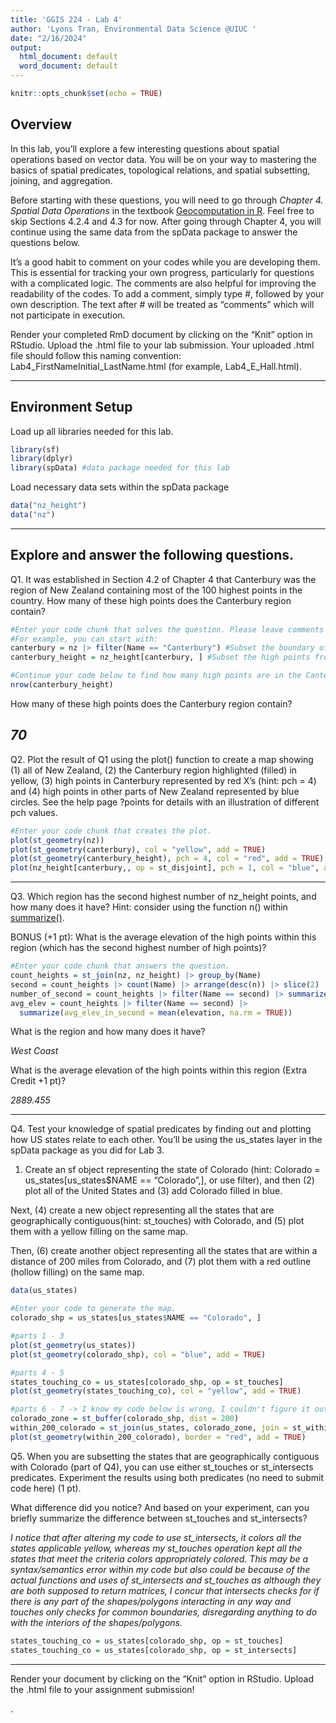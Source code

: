 ---
title: 'GGIS 224 - Lab 4'
author: 'Lyons Tran, Environmental Data Science @UIUC '
date: "2/16/2024"
output:
  html_document: default
  word_document: default
---

```{r setup, include=FALSE}
knitr::opts_chunk$set(echo = TRUE)
```

## Overview

In this lab, you'll explore a few interesting questions about spatial operations based on vector data. You will be on your way to mastering the basics of spatial predicates, topological relations, and spatial subsetting, joining, and aggregation. 

Before starting with these questions, you will need to go through *Chapter 4. Spatial Data Operations* in the textbook [Geocomputation in R](https://geocompr.robinlovelace.net/). Feel free to skip Sections 4.2.4 and 4.3 for now. After going through Chapter 4, you will continue using the same data from the spData package to answer the questions below.

It’s a good habit to comment on your codes while you are developing them. This is essential for tracking your own progress, particularly for questions with a complicated logic. The comments are also helpful for improving the readability of the codes. To add a comment, simply type #, followed by your own description. The text after # will be treated as "comments" which will not participate in execution.    

Render your completed RmD document by clicking on the "Knit" option in RStudio. Upload the .html file to your lab submission.
Your uploaded .html file should follow this naming convention: Lab4_FirstNameInitial_LastName.html (for example, Lab4_E_Hall.html).

---

## Environment Setup

Load up all libraries needed for this lab. 

```{r environment-setup, warning=FALSE, message=FALSE}
library(sf)
library(dplyr)
library(spData) #data package needed for this lab
```

Load necessary data sets within the spData package

```{r spData datasets}
data("nz_height")
data("nz")
```

---

## Explore and answer the following questions. 

Q1. It was established in Section 4.2 of Chapter 4 that Canterbury was the region of New Zealand containing most of the 100 highest points in the country. How many of these high points does the Canterbury region contain?

```{r code chunk for Q1 (1 pt)}
#Enter your code chunk that solves the question. Please leave comments as in detail as possible to show your logical development. 
#For example, you can start with:
canterbury = nz |> filter(Name == "Canterbury") #Subset the boundary of Canterbury from nz, using attribute subsetting. 
canterbury_height = nz_height[canterbury, ] #Subset the high points from nz_height that are intersected by Canterbury, using spatial subsetting. 

#Continue your code below to find how many high points are in the Canterbury region, then type your answer on line 61:
nrow(canterbury_height)
```
How many of these high points does the Canterbury region contain?

*70*
---

Q2. Plot the result of Q1 using the plot() function to create a map showing (1) all of New Zealand, (2) the Canterbury region highlighted (filled) in yellow, (3) high points in Canterbury represented by red X's (hint: pch = 4) and (4) high points in other parts of New Zealand represented by blue circles. See the help page ?points for details with an illustration of different pch values.

```{r code chunk for Q2 (3 pts)}
#Enter your code chunk that creates the plot.
plot(st_geometry(nz))
plot(st_geometry(canterbury), col = "yellow", add = TRUE)
plot(st_geometry(canterbury_height), pch = 4, col = "red", add = TRUE)
plot(nz_height[canterbury,, op = st_disjoint], pch = 1, col = "blue", add = TRUE)
```

---

Q3. Which region has the second highest number of nz_height points, and how many does it have? Hint: consider using the function n() within [summarize()](https://dplyr.tidyverse.org/reference/summarise.html). 

BONUS (+1 pt): What is the average elevation of the high points within this region (which has the second highest number of high points)? 

```{r code chunk for Q3 (2 pts)}
#Enter your code chunk that answers the question. 
count_heights = st_join(nz, nz_height) |> group_by(Name)
second = count_heights |> count(Name) |> arrange(desc(n)) |> slice(2) |> pull(Name)
number_of_second = count_heights |> filter(Name == second) |> summarize(num_highest_points = n())
avg_elev = count_heights |> filter(Name == second) |> 
  summarize(avg_elev_in_second = mean(elevation, na.rm = TRUE))

```

What is the region and how many does it have?

*West Coast*

What is the average elevation of the high points within this region (Extra Credit +1 pt)? 

*2889.455*

---

Q4. Test your knowledge of spatial predicates by finding out and plotting how US states relate to each other. You'll be using the us_states layer in the spData package as you did for Lab 3. 

(1) Create an sf object representing the state of Colorado (hint: Colorado = us_states[us_states$NAME == "Colorado",], or use filter), and then (2) plot all of the United States and (3) add Colorado filled in blue. 

Next, (4) create a new object representing all the states that are geographically contiguous(hint: st_touches) with Colorado, and (5) plot them with a yellow filling on the same map.  

Then, (6) create another object representing all the states that are within a distance of 200 miles from Colorado, and (7) plot them with a red outline (hollow filling) on the same map.

```{r code chunk for Q4 (4 pts)}
data(us_states)

#Enter your code to generate the map. 
colorado_shp = us_states[us_states$NAME == "Colorado", ]

#parts 1 - 3
plot(st_geometry(us_states))
plot(st_geometry(colorado_shp), col = "blue", add = TRUE)

#parts 4 - 5
states_touching_co = us_states[colorado_shp, op = st_touches]
plot(st_geometry(states_touching_co), col = "yellow", add = TRUE)

#parts 6 - 7 -> I know my code below is wrong, I couldn't figure it out in time lol
colorado_zone = st_buffer(colorado_shp, dist = 200)
within_200_colorado = st_join(us_states, colorado_zone, join = st_within)
plot(st_geometry(within_200_colorado), border = "red", add = TRUE)
```

Q5. When you are subsetting the states that are geographically contiguous with Colorado (part of Q4), you can use either st_touches or st_intersects predicates. Experiment the results using both predicates (no need to submit code here) (1 pt).

What difference did you notice? And based on your experiment, can you briefly summarize the difference between st_touches and st_intersects?

*I notice that after altering my code to use st_intersects, it colors all the states applicable yellow, whereas my st_touches operation kept all the states that meet the criteria colors appropriately colored. This may be a syntax/semantics error within my code but also could be because of the actual functions and uses of st_intersects and st_touches as although they are both supposed to return matrices, I concur that intersects checks for if there is any part of the shapes/polygons interacting in any way and touches only checks for common boundaries, disregarding anything to do with the interiors of the shapes/polygons.*

```{r Experiment here for Q5}
states_touching_co = us_states[colorado_shp, op = st_touches]
states_touching_co = us_states[colorado_shp, op = st_intersects]
```

---

Render your document by clicking on the "Knit" option in RStudio. Upload the .html file to your assignment submission!

.